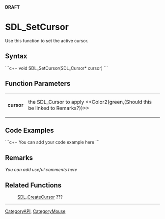 <!-- pragma section-numbers off -->
<!-- pragma disable-camelcase -->
'''DRAFT'''

= SDL_SetCursor =
Use this function to set the active cursor.


== Syntax ==
```c++
void SDL_SetCursor(SDL_Cursor* cursor)
```

== Function Parameters ==
{|
|'''cursor'''
|the SDL_Cursor to apply <<Color2(green,(Should this be linked to Remarks?))>>
|}

== Code Examples ==
```c++
You can add your code example here
```

== Remarks ==
''You can add useful comments here''

== Related Functions ==
:[[SDL_CreateCursor]] ???

----
[[CategoryAPI]], [[CategoryMouse]]

